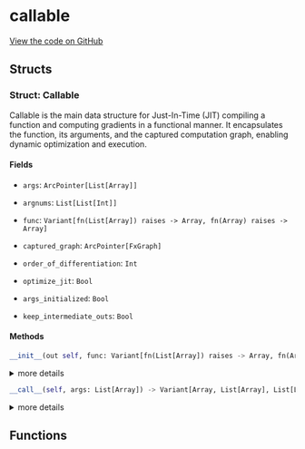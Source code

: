 # callable



[View the code on GitHub](https://github.com/endia-ai/Endia/tree/nightly/endia/compile/callable.mojo)

## Structs

### Struct: Callable

Callable is the main data structure for Just-In-Time (JIT) compiling a function and computing gradients in a functional manner. It encapsulates the function, its arguments, and the captured computation graph, enabling dynamic optimization and execution.



#### Fields

- ``args``: ``ArcPointer[List[Array]]``
  

  

- ``argnums``: ``List[List[Int]]``
  

  

- ``func``: ``Variant[fn(List[Array]) raises -> Array, fn(Array) raises -> Array]``
  

  

- ``captured_graph``: ``ArcPointer[FxGraph]``
  

  

- ``order_of_differentiation``: ``Int``
  

  

- ``optimize_jit``: ``Bool``
  

  

- ``args_initialized``: ``Bool``
  

  

- ``keep_intermediate_outs``: ``Bool``
  

  

#### Methods

```python
__init__(out self, func: Variant[fn(List[Array]) raises -> Array, fn(Array) raises -> Array], argnums: List[List[Int]], order_of_differentiation: Int = 0, optimize_jit: Bool = True, keep_intermediate_outs: Bool = False, compile_with_MAX: Bool = False)
```

<details>
<summary>more details</summary>

###### Args

- ``self``: ``Self``
  

- ``func``: ``Variant[fn(List[Array]) raises -> Array, fn(Array) raises -> Array]``
  

- ``argnums``: ``List[List[Int]]``
  

- ``order_of_differentiation``: ``Int`` (default: ``0``)
  

- ``optimize_jit``: ``Bool`` (default: ``True``)
  

- ``keep_intermediate_outs``: ``Bool`` (default: ``False``)
  

- ``compile_with_MAX``: ``Bool`` (default: ``False``)
  


</details>

```python
__call__(self, args: List[Array]) -> Variant[Array, List[Array], List[List[Array]]]
```

<details>
<summary>more details</summary>

###### Args

- ``self``: ``Self``
  

- ``args``: ``List[Array]``
  

###### Returns
- ``Variant[Array, List[Array], List[List[Array]]]`` - 


</details>

## Functions


